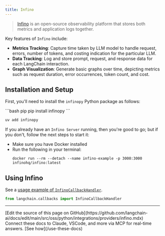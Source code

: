 ```yaml
---
title: Infino
---
```


>[Infino](https://github.com/infinohq/infino) is an open-source observability platform that stores both metrics and application logs together.

Key features of `Infino` include:
- **Metrics Tracking**: Capture time taken by LLM model to handle request, errors, number of tokens, and costing indication for the particular LLM.
- **Data Tracking**: Log and store prompt, request, and response data for each LangChain interaction.
- **Graph Visualization**: Generate basic graphs over time, depicting metrics such as request duration, error occurrences, token count, and cost.

## Installation and Setup

First, you'll need to install the  `infinopy` Python package as follows:

<CodeGroup>
```bash pip
pip install infinopy
```

```bash uv
uv add infinopy
```
</CodeGroup>

If you already have an `Infino Server` running, then you're good to go; but if
you don't, follow the next steps to start it:

- Make sure you have Docker installed
- Run the following in your terminal:
    ```
    docker run --rm --detach --name infino-example -p 3000:3000 infinohq/infino:latest
    ```



## Using Infino

See a [usage example of `InfinoCallbackHandler`](/oss/python/integrations/callbacks/infino).

```python
from langchain.callbacks import InfinoCallbackHandler
```

---

<Callout icon="pen-to-square" iconType="regular">
    [Edit the source of this page on GitHub](https://github.com/langchain-ai/docs/edit/main/src/oss/python/integrations/providers/infino.mdx)
</Callout>
<Tip icon="terminal" iconType="regular">
    Connect these docs to Claude, VSCode, and more via MCP for    real-time answers. [See how](/use-these-docs)
</Tip>
